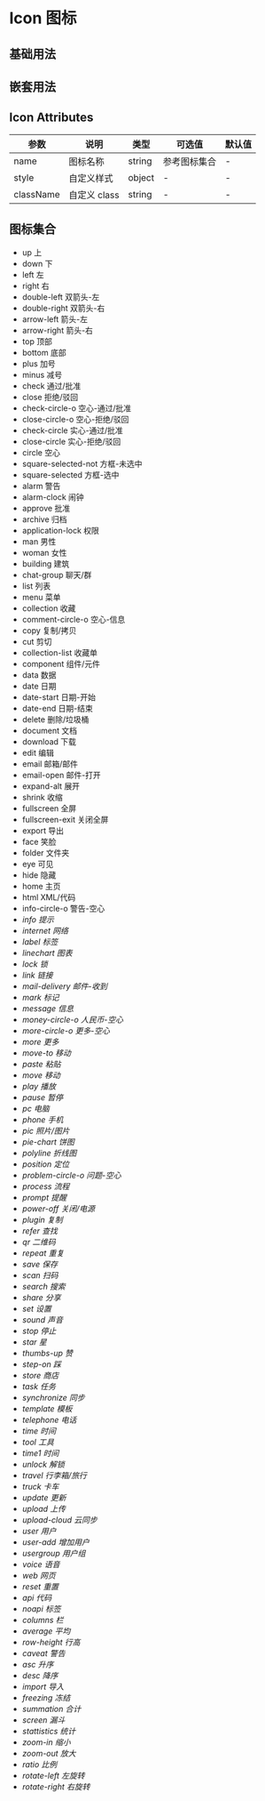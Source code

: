 # Icon 图标

## 基础用法


<DemoBase />

## 嵌套用法


<DemoNest />

## Icon Attributes

| 参数      | 说明         | 类型   | 可选值       | 默认值 |
| --------- | ------------ | ------ | ------------ | ------ |
| name      | 图标名称     | string | 参考图标集合 | -      |
| style     | 自定义样式   | object | -            | -      |
| className | 自定义 class | string | -            | -      |

## 图标集合


<div>
<ul className='hi-icon-list'>
  <li>
    <i className='hi-icon icon-up'></i>
    <span className='hi-icon-name'>up</span>
    <span className='hi-icon-cname'>上</span>
  </li>
  <li>
    <i className='hi-icon icon-down'></i>
    <span className='hi-icon-name'>down</span>
    <span className='hi-icon-cname'>下</span>
  </li>
  <li>
    <i className='hi-icon icon-left'></i>
    <span className='hi-icon-name'>left</span>
    <span className='hi-icon-cname'>左</span>
  </li>
  <li>
    <i className='hi-icon icon-right'></i>
    <span className='hi-icon-name'>right</span>
    <span className='hi-icon-cname'>右</span>
  </li>
  <li>
    <i className='hi-icon icon-double-left'></i>
    <span className='hi-icon-name'>double-left</span>
    <span className='hi-icon-cname'>双箭头-左</span>
  </li>
  <li>
    <i className='hi-icon icon-double-right'></i>
    <span className='hi-icon-name'>double-right</span>
    <span className='hi-icon-cname'>双箭头-右</span>
  </li>
  <li>
    <i className='hi-icon icon-arrow-left'></i>
    <span className='hi-icon-name'>arrow-left</span>
    <span className='hi-icon-cname'>箭头-左</span>
  </li>
  <li>
    <i className='hi-icon icon-arrow-right'></i>
    <span className='hi-icon-name'>arrow-right</span>
    <span className='hi-icon-cname'>箭头-右</span>
  </li>
  <li>
    <i className='hi-icon icon-top'></i>
    <span className='hi-icon-name'>top</span>
    <span className='hi-icon-cname'>顶部</span>
  </li>
  <li>
    <i className='hi-icon icon-bottom'></i>
    <span className='hi-icon-name'>bottom</span>
    <span className='hi-icon-cname'>底部</span>
  </li>
  <li>
    <i className='hi-icon icon-plus'></i>
    <span className='hi-icon-name'>plus</span>
    <span className='hi-icon-cname'>加号</span>
  </li>
  <li>
    <i className='hi-icon icon-minus'></i>
    <span className='hi-icon-name'>minus</span>
    <span className='hi-icon-cname'>减号</span>
  </li>
  <li>
    <i className='hi-icon icon-check'></i>
    <span className='hi-icon-name'>check</span>
    <span className='hi-icon-cname'>通过/批准</span>
  </li>
  <li>
    <i className='hi-icon icon-close'></i>
    <span className='hi-icon-name'>close</span>
    <span className='hi-icon-cname'>拒绝/驳回</span>
  </li>
  <li>
    <i className='hi-icon icon-check-circle-o'></i>
    <span className='hi-icon-name'>check-circle-o</span>
    <span className='hi-icon-cname'>空心-通过/批准</span>
  </li>
  <li>
    <i className='hi-icon icon-close-circle-o'></i>
    <span className='hi-icon-name'>close-circle-o</span>
    <span className='hi-icon-cname'>空心-拒绝/驳回</span>
  </li>
  <li>
    <i className='hi-icon icon-check-circle'></i>
    <span className='hi-icon-name'>check-circle</span>
    <span className='hi-icon-cname'>实心-通过/批准</span>
  </li>
  <li>
    <i className='hi-icon icon-close-circle'></i>
    <span className='hi-icon-name'>close-circle</span>
    <span className='hi-icon-cname'>实心-拒绝/驳回</span>
  </li>
  <li>
    <i className='hi-icon icon-circle'></i>
    <span className='hi-icon-name'>circle</span>
    <span className='hi-icon-cname'>空心</span>
  </li>
  <li>
    <i className='hi-icon icon-square-selected-not'></i>
    <span className='hi-icon-name'>square-selected-not</span>
    <span className='hi-icon-cname'>方框-未选中</span>
  </li>
  <li>
    <i className='hi-icon icon-square-selected'></i>
    <span className='hi-icon-name'>square-selected</span>
    <span className='hi-icon-cname'>方框-选中</span>
  </li>
  <li>
    <i className='hi-icon icon-alarm'></i>
    <span className='hi-icon-name'>alarm</span>
    <span className='hi-icon-cname'>警告</span>
  </li>
  <li>
    <i className='hi-icon icon-alarm-clock'></i>
    <span className='hi-icon-name'>alarm-clock</span>
    <span className='hi-icon-cname'>闹钟</span>
  </li>
  <li>
    <i className='hi-icon icon-approve'></i>
    <span className='hi-icon-name'>approve</span>
    <span className='hi-icon-cname'>批准</span>
  </li>
  <li>
    <i className='hi-icon icon-archive'></i>
    <span className='hi-icon-name'>archive</span>
    <span className='hi-icon-cname'>归档</span>
  </li>
  <li>
    <i className='hi-icon icon-application-lock'></i>
    <span className='hi-icon-name'>application-lock</span>
    <span className='hi-icon-cname'>权限</span>
  </li>
  <li>
    <i className='hi-icon icon-man'></i>
    <span className='hi-icon-name'>man</span>
    <span className='hi-icon-cname'>男性</span>
  </li>
  <li>
    <i className='hi-icon icon-woman'></i>
    <span className='hi-icon-name'>woman</span>
    <span className='hi-icon-cname'>女性</span>
  </li>
  <li>
    <i className='hi-icon icon-building'></i>
    <span className='hi-icon-name'>building</span>
    <span className='hi-icon-cname'>建筑</span>
  </li>
  <li>
    <i className='hi-icon icon-chat-group'></i>
    <span className='hi-icon-name'>chat-group</span>
    <span className='hi-icon-cname'>聊天/群</span>
  </li>
  <li>
    <i className='hi-icon icon-list'></i>
    <span className='hi-icon-name'>list</span>
    <span className='hi-icon-cname'>列表</span>
  </li>
  <li>
    <i className='hi-icon icon-menu'></i>
    <span className='hi-icon-name'>menu</span>
    <span className='hi-icon-cname'>菜单</span>
  </li>

  <li>
    <i className='hi-icon icon-collection'></i>
    <span className='hi-icon-name'>collection</span>
    <span className='hi-icon-cname'>收藏</span>
  </li>
  <li>
    <i className='hi-icon icon-comment-circle-o'></i>
    <span className='hi-icon-name'>comment-circle-o</span>
    <span className='hi-icon-cname'>空心-信息</span>
  </li>
  <li>
    <i className='hi-icon icon-copy'></i>
    <span className='hi-icon-name'>copy</span>
    <span className='hi-icon-cname'>复制/拷贝</span>
  </li>
  <li>
    <i className='hi-icon icon-cut'></i>
    <span className='hi-icon-name'>cut</span>
    <span className='hi-icon-cname'>剪切</span>
  </li>
  <li>
    <i className='hi-icon icon-collection-list'></i>
    <span className='hi-icon-name'>collection-list</span>
    <span className='hi-icon-cname'>收藏单</span>
  </li>
  <li>
    <i className='hi-icon icon-component'></i>
    <span className='hi-icon-name'>component</span>
    <span className='hi-icon-cname'>组件/元件</span>
  </li>
  <li>
    <i className='hi-icon icon-data'></i>
    <span className='hi-icon-name'>data</span>
    <span className='hi-icon-cname'>数据</span>
  </li>
  <li>
    <i className='hi-icon icon-date'></i>
    <span className='hi-icon-name'>date</span>
    <span className='hi-icon-cname'>日期</span>
  </li>
  <li>
    <i className='hi-icon icon-date-start'></i>
    <span className='hi-icon-name'>date-start</span>
    <span className='hi-icon-cname'>日期-开始</span>
  </li>
  <li>
    <i className='hi-icon icon-date-end'></i>
    <span className='hi-icon-name'>date-end</span>
    <span className='hi-icon-cname'>日期-结束</span>
  </li>
  <li>
    <i className='hi-icon icon-delete'></i>
    <span className='hi-icon-name'>delete</span>
    <span className='hi-icon-cname'>删除/垃圾桶</span>
  </li>
  <li>
    <i className='hi-icon icon-document'></i>
    <span className='hi-icon-name'>document</span>
    <span className='hi-icon-cname'>文档</span>
  </li>

  <li>
    <i className='hi-icon icon-download'></i>
    <span className='hi-icon-name'>download</span>
    <span className='hi-icon-cname'>下载</span>
  </li>
  <li>
    <i className='hi-icon icon-edit'></i>
    <span className='hi-icon-name'>edit</span>
    <span className='hi-icon-cname'>编辑</span>
  </li>
  <li>
    <i className='hi-icon icon-email'></i>
    <span className='hi-icon-name'>email</span>
    <span className='hi-icon-cname'>邮箱/邮件</span>
  </li>
  <li>
    <i className='hi-icon icon-email-open'></i>
    <span className='hi-icon-name'>email-open</span>
    <span className='hi-icon-cname'>邮件-打开</span>
  </li>
  <li>
    <i className='hi-icon icon-expand-alt'></i>
    <span className='hi-icon-name'>expand-alt</span>
    <span className='hi-icon-cname'>展开</span>
  </li>
  <li>
    <i className='hi-icon icon-shrink'></i>
    <span className='hi-icon-name'>shrink</span>
    <span className='hi-icon-cname'>收缩</span>
  </li>
  <li>
    <i className='hi-icon icon-fullscreen'></i>
    <span className='hi-icon-name'>fullscreen</span>
    <span className='hi-icon-cname'>全屏</span>
  </li>
  <li>
    <i className='hi-icon icon-fullscreen-exit'></i>
    <span className='hi-icon-name'>fullscreen-exit</span>
    <span className='hi-icon-cname'>关闭全屏</span>
  </li>
  <li>
    <i className='hi-icon icon-export'></i>
    <span className='hi-icon-name'>export</span>
    <span className='hi-icon-cname'>导出</span>
  </li>
  <li>
    <i className='hi-icon icon-face'></i>
    <span className='hi-icon-name'>face</span>
    <span className='hi-icon-cname'>笑脸</span>
  </li>
  <li>
    <i className='hi-icon icon-folder'></i>
    <span className='hi-icon-name'>folder</span>
    <span className='hi-icon-cname'>文件夹</span>
  </li>
  <li>
    <i className='hi-icon icon-eye'></i>
    <span className='hi-icon-name'>eye</span>
    <span className='hi-icon-cname'>可见</span>
  </li>
  <li>
    <i className='hi-icon icon-hide'></i>
    <span className='hi-icon-name'>hide</span>
    <span className='hi-icon-cname'>隐藏</span>
  </li>
  <li>
    <i className='hi-icon icon-home'></i>
    <span className='hi-icon-name'>home</span>
    <span className='hi-icon-cname'>主页</span>
  </li>
  <li>
    <i className='hi-icon icon-html'></i>
    <span className='hi-icon-name'>html</span>
    <span className='hi-icon-cname'>XML/代码</span>
  </li>
  <li>
    <i className='hi-icon icon-info-circle-o'></i>
    <span className='hi-icon-name'>info-circle-o</span>
    <span className='hi-icon-cname'>警告-空心</span>
  </li>
  <li>
    <i className="hi-icon icon-info" />
    <span className="hi-icon-name">info</span>
    <span className='hi-icon-cname'>提示</span>
  </li>
  <li>
    <i className='hi-icon icon-internet'></i>
    <span className='hi-icon-name'>internet</span>
    <span className='hi-icon-cname'>网络</span>
  </li>
  <li>
    <i className='hi-icon icon-label'></i>
    <span className='hi-icon-name'>label</span>
    <span className='hi-icon-cname'>标签</span>
  </li>
  <li>
    <i className='hi-icon icon-linechart'></i>
    <span className='hi-icon-name'>linechart</span>
    <span className='hi-icon-cname'>图表</span>
  </li>
  <li>
    <i className='hi-icon icon-lock'></i>
    <span className='hi-icon-name'>lock</span>
    <span className='hi-icon-cname'>锁</span>
  </li>

  <li>
    <i className='hi-icon icon-link'></i>
    <span className='hi-icon-name'>link</span>
    <span className='hi-icon-cname'>链接</span>
  </li>
  <li>
    <i className='hi-icon icon-mail-delivery'></i>
    <span className='hi-icon-name'>mail-delivery</span>
    <span className='hi-icon-cname'>邮件-收到</span>
  </li>
  <li>
    <i className='hi-icon icon-mark'></i>
    <span className='hi-icon-name'>mark</span>
    <span className='hi-icon-cname'>标记</span>
  </li>
  <li>
    <i className='hi-icon icon-message'></i>
    <span className='hi-icon-name'>message</span>
    <span className='hi-icon-cname'>信息</span>
  </li>

  <li>
    <i className='hi-icon icon-money-circle-o'></i>
    <span className='hi-icon-name'>money-circle-o</span>
    <span className='hi-icon-cname'>人民币-空心</span>
  </li>
  <li>
    <i className='hi-icon icon-more-circle-o'></i>
    <span className='hi-icon-name'>more-circle-o</span>
    <span className='hi-icon-cname'>更多-空心</span>
  </li>
  <li>
    <i className='hi-icon icon-more'></i>
    <span className='hi-icon-name'>more</span>
    <span className='hi-icon-cname'>更多</span>
  </li>
  <li>
    <i className='hi-icon icon-move-to'></i>
    <span className='hi-icon-name'>move-to</span>
    <span className='hi-icon-cname'>移动</span>
  </li>
  <li>
    <i className='hi-icon icon-paste'></i>
    <span className='hi-icon-name'>paste</span>
    <span className='hi-icon-cname'>粘贴</span>
  </li>
  <li>
    <i className='hi-icon icon-move'></i>
    <span className='hi-icon-name'>move</span>
    <span className='hi-icon-cname'>移动</span>
  </li>

  <li>
    <i className='hi-icon icon-play'></i>
    <span className='hi-icon-name'>play</span>
    <span className='hi-icon-cname'>播放</span>
  </li>
  <li>
    <i className='hi-icon icon-pause'></i>
    <span className='hi-icon-name'>pause</span>
    <span className='hi-icon-cname'>暂停</span>
  </li>
  <li>
    <i className='hi-icon icon-pc'></i>
    <span className='hi-icon-name'>pc</span>
    <span className='hi-icon-cname'>电脑</span>
  </li>
  <li>
    <i className='hi-icon icon-phone'></i>
    <span className='hi-icon-name'>phone</span>
    <span className='hi-icon-cname'>手机</span>
  </li>
  <li>
    <i className='hi-icon icon-pic'></i>
    <span className='hi-icon-name'>pic</span>
    <span className='hi-icon-cname'>照片/图片</span>
  </li>
  <li>
    <i className='hi-icon icon-pie-chart'></i>
    <span className='hi-icon-name'>pie-chart</span>
    <span className='hi-icon-cname'>饼图</span>
  </li>

  <li>
    <i className='hi-icon icon-polyline'></i>
    <span className='hi-icon-name'>polyline</span>
    <span className='hi-icon-cname'>折线图</span>
  </li>
  <li>
    <i className='hi-icon icon-position'></i>
    <span className='hi-icon-name'>position</span>
    <span className='hi-icon-cname'>定位</span>
  </li>
  <li>
    <i className='hi-icon icon-problem-circle-o'></i>
    <span className='hi-icon-name'>problem-circle-o</span>
    <span className='hi-icon-cname'>问题-空心</span>
  </li>
  <li>
    <i className='hi-icon icon-process'></i>
    <span className='hi-icon-name'>process</span>
    <span className='hi-icon-cname'>流程</span>
  </li>
  <li>
    <i className='hi-icon icon-prompt'></i>
    <span className='hi-icon-name'>prompt</span>
    <span className='hi-icon-cname'>提醒</span>
  </li>

  <li>
    <i className='hi-icon icon-power-off'></i>
    <span className='hi-icon-name'>power-off</span>
    <span className='hi-icon-cname'>关闭/电源</span>
  </li>
  <li>
    <i className='hi-icon icon-plugin'></i>
    <span className='hi-icon-name'>plugin</span>
    <span className='hi-icon-cname'>复制</span>
  </li>
  <li>
    <i className='hi-icon icon-refer'></i>
    <span className='hi-icon-name'>refer</span>
    <span className='hi-icon-cname'>查找</span>
  </li>
  <li>
    <i className='hi-icon icon-qr'></i>
    <span className='hi-icon-name'>qr</span>
    <span className='hi-icon-cname'>二维码</span>
  </li>
  <li>
    <i className='hi-icon icon-repeat'></i>
    <span className='hi-icon-name'>repeat</span>
    <span className='hi-icon-cname'>重复</span>
  </li>

  <li>
    <i className='hi-icon icon-save'></i>
    <span className='hi-icon-name'>save</span>
    <span className='hi-icon-cname'>保存</span>
  </li>
  <li>
    <i className='hi-icon icon-scan'></i>
    <span className='hi-icon-name'>scan</span>
    <span className='hi-icon-cname'>扫码</span>
  </li>
  <li>
    <i className='hi-icon icon-search'></i>
    <span className='hi-icon-name'>search</span>
    <span className='hi-icon-cname'>搜索</span>
  </li>
  <li>
    <i className='hi-icon icon-share'></i>
    <span className='hi-icon-name'>share</span>
    <span className='hi-icon-cname'>分享</span>
  </li>
  <li>
    <i className='hi-icon icon-set'></i>
    <span className='hi-icon-name'>set</span>
    <span className='hi-icon-cname'>设置</span>
  </li>
  <li>
    <i className='hi-icon icon-sound'></i>
    <span className='hi-icon-name'>sound</span>
    <span className='hi-icon-cname'>声音</span>
  </li>

  <li>
    <i className='hi-icon icon-stop'></i>
    <span className='hi-icon-name'>stop</span>
    <span className='hi-icon-cname'>停止</span>
  </li>
  <li>
    <i className='hi-icon icon-star'></i>
    <span className='hi-icon-name'>star</span>
    <span className='hi-icon-cname'>星</span>
  </li>
  <li>
    <i className='hi-icon icon-thumbs-up'></i>
    <span className='hi-icon-name'>thumbs-up</span>
    <span className='hi-icon-cname'>赞</span>
  </li>
  <li>
    <i className='hi-icon icon-step-on'></i>
    <span className='hi-icon-name'>step-on</span>
    <span className='hi-icon-cname'>踩</span>
  </li>

  <li>
    <i className='hi-icon icon-store'></i>
    <span className='hi-icon-name'>store</span>
    <span className='hi-icon-cname'>商店</span>
  </li>
  <li>
    <i className='hi-icon icon-task'></i>
    <span className='hi-icon-name'>task</span>
    <span className='hi-icon-cname'>任务</span>
  </li>
  <li>
    <i className='hi-icon icon-synchronize'></i>
    <span className='hi-icon-name'>synchronize</span>
    <span className='hi-icon-cname'>同步</span>
  </li>
  <li>
    <i className='hi-icon icon-template'></i>
    <span className='hi-icon-name'>template</span>
    <span className='hi-icon-cname'>模板</span>
  </li>
  <li>
    <i className='hi-icon icon-telephone'></i>
    <span className='hi-icon-name'>telephone</span>
    <span className='hi-icon-cname'>电话</span>
  </li>

  <li>
    <i className='hi-icon icon-time'></i>
    <span className='hi-icon-name'>time</span>
    <span className='hi-icon-cname'>时间</span>
  </li>
  <li>
    <i className='hi-icon icon-tool'></i>
    <span className='hi-icon-name'>tool</span>
    <span className='hi-icon-cname'>工具</span>
  </li>

  <li>
    <i className='hi-icon icon-time1'></i>
    <span className='hi-icon-name'>time1</span>
    <span className='hi-icon-cname'>时间</span>
  </li>
  <li>
    <i className='hi-icon icon-unlock'></i>
    <span className='hi-icon-name'>unlock</span>
    <span className='hi-icon-cname'>解锁</span>
  </li>
  <li>
    <i className='hi-icon icon-travel'></i>
    <span className='hi-icon-name'>travel</span>
    <span className='hi-icon-cname'>行李箱/旅行</span>
  </li>

  <li>
    <i className='hi-icon icon-truck'></i>
    <span className='hi-icon-name'>truck</span>
    <span className='hi-icon-cname'>卡车</span>
  </li>
  <li>
    <i className='hi-icon icon-update'></i>
    <span className='hi-icon-name'>update</span>
    <span className='hi-icon-cname'>更新</span>
  </li>
  <li>
    <i className='hi-icon icon-upload'></i>
    <span className='hi-icon-name'>upload</span>
    <span className='hi-icon-cname'>上传</span>
  </li>
  <li>
    <i className='hi-icon icon-upload-cloud'></i>
    <span className='hi-icon-name'>upload-cloud</span>
    <span className='hi-icon-cname'>云同步</span>
  </li>
  <li>
    <i className='hi-icon icon-user'></i>
    <span className='hi-icon-name'>user</span>
    <span className='hi-icon-cname'>用户</span>
  </li>

  <li>
    <i className='hi-icon icon-user-add'></i>
    <span className='hi-icon-name'>user-add</span>
    <span className='hi-icon-cname'>增加用户</span>
  </li>
  <li>
    <i className='hi-icon icon-usergroup'></i>
    <span className='hi-icon-name'>usergroup</span>
    <span className='hi-icon-cname'>用户组</span>
  </li>
  <li>
    <i className='hi-icon icon-voice'></i>
    <span className='hi-icon-name'>voice</span>
    <span className='hi-icon-cname'>语音</span>
  </li>
  <li>
    <i className='hi-icon icon-web'></i>
    <span className='hi-icon-name'>web</span>
    <span className='hi-icon-cname'>网页</span>
  </li>

  <li>
    <i className='hi-icon icon-reset'></i>
    <span className='hi-icon-name'>reset</span>
    <span className='hi-icon-cname'>重置</span>
  </li>
  <li>
    <i className='hi-icon icon-api'></i>
    <span className='hi-icon-name'>api</span>
    <span className='hi-icon-cname'>代码</span>
  </li>
  <li>
    <i className='hi-icon icon-noapi'></i>
    <span className='hi-icon-name'>noapi</span>
    <span className='hi-icon-cname'>标签</span>
  </li>
  <li>
    <i className='hi-icon icon-columns'></i>
    <span className='hi-icon-name'>columns</span>
    <span className='hi-icon-cname'>栏</span>
  </li>
  <li>
    <i className='hi-icon icon-average'></i>
    <span className='hi-icon-name'>average</span>
    <span className='hi-icon-cname'>平均</span>
  </li>
  <li>
    <i className='hi-icon icon-row-height'></i>
    <span className='hi-icon-name'>row-height</span>
    <span className='hi-icon-cname'>行高</span>
  </li>
  <li>
    <i className='hi-icon icon-caveat'></i>
    <span className='hi-icon-name'>caveat</span>
    <span className='hi-icon-cname'>警告</span>
  </li>
  <li>
    <i className='hi-icon icon-asc'></i>
    <span className='hi-icon-name'>asc</span>
    <span className='hi-icon-cname'>升序</span>
  </li>
  <li>
    <i className='hi-icon icon-desc'></i>
    <span className='hi-icon-name'>desc</span>
    <span className='hi-icon-cname'>降序</span>
  </li>
  <li>
    <i className='hi-icon icon-import'></i>
    <span className='hi-icon-name'>import</span>
    <span className='hi-icon-cname'>导入</span>
  </li>
  <li>
    <i className='hi-icon icon-freezing'></i>
    <span className='hi-icon-name'>freezing</span>
    <span className='hi-icon-cname'>冻结</span>
  </li>
  <li>
    <i className='hi-icon icon-summation'></i>
    <span className='hi-icon-name'>summation</span>
    <span className='hi-icon-cname'>合计</span>
  </li>
  <li>
    <i className='hi-icon icon-screen'></i>
    <span className='hi-icon-name'>screen</span>
    <span className='hi-icon-cname'>漏斗</span>
  </li>
  <li>
    <i className='hi-icon icon-stattistics'></i>
    <span className='hi-icon-name'>stattistics</span>
    <span className='hi-icon-cname'>统计</span>
  </li>
  <li>
    <i className='hi-icon icon-zoom-in'></i>
    <span className='hi-icon-name'>zoom-in</span>
    <span className='hi-icon-cname'>缩小</span>
  </li>
  <li>
    <i className='hi-icon icon-zoom-out'></i>
    <span className='hi-icon-name'>zoom-out</span>
    <span className='hi-icon-cname'>放大</span>
  </li>
  <li>
    <i className='hi-icon icon-ratio'></i>
    <span className='hi-icon-name'>ratio</span>
    <span className='hi-icon-cname'>比例</span>
  </li>
  <li>
    <i className='hi-icon icon-rotate-left'></i>
    <span className='hi-icon-name'>rotate-left</span>
    <span className='hi-icon-cname'>左旋转</span>
  </li>
  <li>
    <i className='hi-icon icon-rotate-right'></i>
    <span className='hi-icon-name'>rotate-right</span>
    <span className='hi-icon-cname'>右旋转</span>
  </li>
</ul>
</div>
